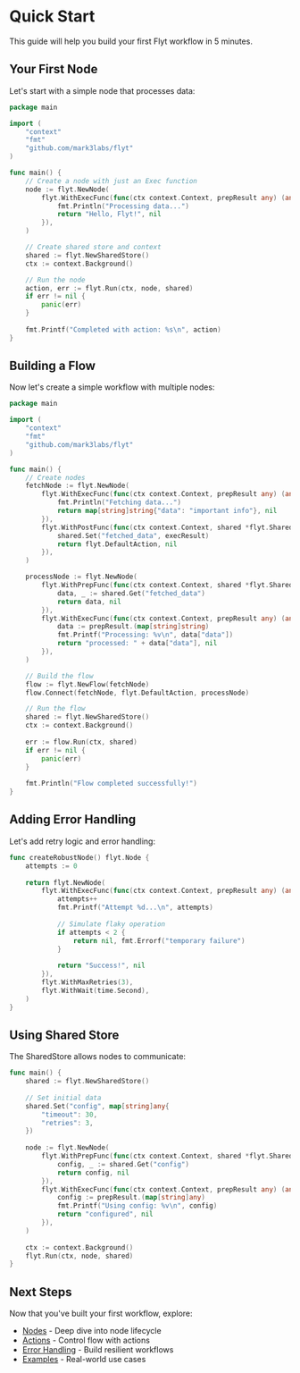 # Quick Start

This guide will help you build your first Flyt workflow in 5 minutes.

## Your First Node

Let's start with a simple node that processes data:

```go
package main

import (
    "context"
    "fmt"
    "github.com/mark3labs/flyt"
)

func main() {
    // Create a node with just an Exec function
    node := flyt.NewNode(
        flyt.WithExecFunc(func(ctx context.Context, prepResult any) (any, error) {
            fmt.Println("Processing data...")
            return "Hello, Flyt!", nil
        }),
    )

    // Create shared store and context
    shared := flyt.NewSharedStore()
    ctx := context.Background()

    // Run the node
    action, err := flyt.Run(ctx, node, shared)
    if err != nil {
        panic(err)
    }
    
    fmt.Printf("Completed with action: %s\n", action)
}
```

## Building a Flow

Now let's create a simple workflow with multiple nodes:

```go
package main

import (
    "context"
    "fmt"
    "github.com/mark3labs/flyt"
)

func main() {
    // Create nodes
    fetchNode := flyt.NewNode(
        flyt.WithExecFunc(func(ctx context.Context, prepResult any) (any, error) {
            fmt.Println("Fetching data...")
            return map[string]string{"data": "important info"}, nil
        }),
        flyt.WithPostFunc(func(ctx context.Context, shared *flyt.SharedStore, prepResult, execResult any) (flyt.Action, error) {
            shared.Set("fetched_data", execResult)
            return flyt.DefaultAction, nil
        }),
    )

    processNode := flyt.NewNode(
        flyt.WithPrepFunc(func(ctx context.Context, shared *flyt.SharedStore) (any, error) {
            data, _ := shared.Get("fetched_data")
            return data, nil
        }),
        flyt.WithExecFunc(func(ctx context.Context, prepResult any) (any, error) {
            data := prepResult.(map[string]string)
            fmt.Printf("Processing: %v\n", data["data"])
            return "processed: " + data["data"], nil
        }),
    )

    // Build the flow
    flow := flyt.NewFlow(fetchNode)
    flow.Connect(fetchNode, flyt.DefaultAction, processNode)

    // Run the flow
    shared := flyt.NewSharedStore()
    ctx := context.Background()
    
    err := flow.Run(ctx, shared)
    if err != nil {
        panic(err)
    }
    
    fmt.Println("Flow completed successfully!")
}
```

## Adding Error Handling

Let's add retry logic and error handling:

```go
func createRobustNode() flyt.Node {
    attempts := 0
    
    return flyt.NewNode(
        flyt.WithExecFunc(func(ctx context.Context, prepResult any) (any, error) {
            attempts++
            fmt.Printf("Attempt %d...\n", attempts)
            
            // Simulate flaky operation
            if attempts < 2 {
                return nil, fmt.Errorf("temporary failure")
            }
            
            return "Success!", nil
        }),
        flyt.WithMaxRetries(3),
        flyt.WithWait(time.Second),
    )
}
```

## Using Shared Store

The SharedStore allows nodes to communicate:

```go
func main() {
    shared := flyt.NewSharedStore()
    
    // Set initial data
    shared.Set("config", map[string]any{
        "timeout": 30,
        "retries": 3,
    })
    
    node := flyt.NewNode(
        flyt.WithPrepFunc(func(ctx context.Context, shared *flyt.SharedStore) (any, error) {
            config, _ := shared.Get("config")
            return config, nil
        }),
        flyt.WithExecFunc(func(ctx context.Context, prepResult any) (any, error) {
            config := prepResult.(map[string]any)
            fmt.Printf("Using config: %v\n", config)
            return "configured", nil
        }),
    )
    
    ctx := context.Background()
    flyt.Run(ctx, node, shared)
}
```

## Next Steps

Now that you've built your first workflow, explore:

- [Nodes](/concepts/nodes) - Deep dive into node lifecycle
- [Actions](/concepts/actions) - Control flow with actions
- [Error Handling](/patterns/error-handling) - Build resilient workflows
- [Examples](https://github.com/mark3labs/flyt/tree/main/cookbook) - Real-world use cases